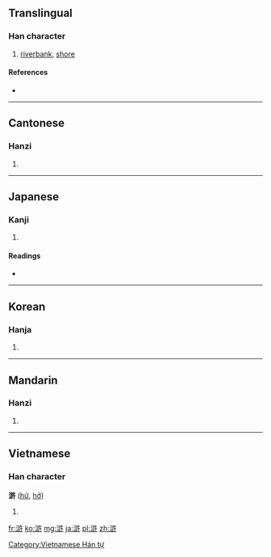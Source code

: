 {{also|浒}}
==Translingual==

===Han character===
{{Han char|rn=85|rad=水|as=11|sn=14|four=3814<sub>0</sub>|canj=水卜口十 (EYRJ)}}

# [[riverbank]], [[shore]]

====References====
* {{Han ref|kx=0644.080|dkj=18089|dj=1051.200|hdz=31727.050|uh=6EF8|ud=28408|bh=E271|bd=57969}}

----

==Cantonese==

===Hanzi===
{{yue-hanzi|jyut=|y=wu2|sim=浒}}

# {{defn|lang=yue|sort=水11}}

----

==Japanese==

===Kanji===
{{ja-kanji|grade=|rs=水11}}

# {{defn|lang=ja|sort=水11}}

====Readings====
* {{ja-readings|on=[[こ]] (ko)|kun=[[ほとり]] (hotori)}}

----

==Korean==

===Hanja===
{{ko-hanja|hangeul=호|eumhun=|rv=ho|mr=ho|y=ho}}

# {{defn|lang=ko|sort=水11}}

----

==Mandarin==

===Hanzi===
{{cmn-hanzi|sim=浒|pin=[[hǔ]] ([[hu3]])|wg=hu<sup>3</sup>}}

# {{defn|lang=cmn|sort=水11}}

----

==Vietnamese==

===Han character===
'''滸''' ([[hử]], [[hở]])

# {{defn|lang=vi}}

[[Category:Vietnamese Hán tự]]

[[fr:滸]]
[[ko:滸]]
[[mg:滸]]
[[ja:滸]]
[[pl:滸]]
[[zh:滸]]